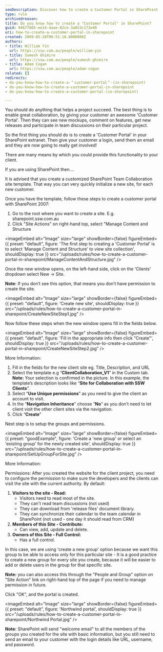 ```yaml
---
seoDescription: Discover how to create a Customer Portal in SharePoint for seamless client collaboration and project management
type: rule
archivedreason:
title: Do you know how to create a "Customer Portal" in SharePoint?
guid: 94677865-ee14-4aae-82ce-3a853c173e40
uri: how-to-create-a-customer-portal-in-sharepoint
created: 2009-05-28T06:51:18.0000000Z
authors:
- title: William Yin
  url: https://ssw.com.au/people/william-yin
- title: Sumesh Ghimire
  url: https://ssw.com.au/people/sumesh-ghimire
- title: Adam Cogan
  url: https://ssw.com.au/people/adam-cogan
related: []
redirects:
- do-you-know-how-to-create-a-＂customer-portal＂-(in-sharepoint)
- do-you-know-how-to-create-a-customer-portal-in-sharepoint
- do-you-know-how-to-create-a-customer-portal-(in-sharepoint)

---
```


You should do anything that helps a project succeed. The best thing is to enable great collaboration, by giving your customer an awesome 'Customer Portal'.  Then they can see new mockups, comment on features, get new releases and participate in team discussions on their particular project.

So the first thing you should do is to create a 'Customer Portal' in your SharePoint extranet. Then give your customer a login, send them an email and they are now going to really get involved!

There are many means by which you could provide this functionality to your client.

If you are using SharePoint then....

It is advised that you create a customized SharePoint Team Collaboration site template. That way you can very quickly initialize a new site, for each new customer.

Once you have the template, follow these steps to create a customer portal with SharePoint 2007:
1. Go to the root where you want to create a site. E.g. sharepoint.ssw.com.au
2. Click "Site Actions" on right-hand top, select "Manage Content and Structure


<imageEmbed
  alt="Image"
  size="large"
  showBorder={false}
  figureEmbed={{
    preset: "default",
    figure: 'The first step to creating a \'Customer Portal\' is to select \'Manage Content and Structure\' to view site collection',
    shouldDisplay: true
  }}
  src="/uploads/rules/how-to-create-a-customer-portal-in-sharepoint/ManageContentAndStructure.jpg"
/>

Once the new window opens, on the left-hand side, click on the 'Clients' dropdown select New -&gt; Site.

**Note:** If you don’t see this option, that means you don’t have permission to create the site.


<imageEmbed
  alt="Image"
  size="large"
  showBorder={false}
  figureEmbed={{
    preset: "default",
    figure: 'Create new site',
    shouldDisplay: true
  }}
  src="/uploads/rules/how-to-create-a-customer-portal-in-sharepoint/CreateNewSiteStep1.jpg"
/>

Now follow these steps when the new window opens fill in the fields below.


<imageEmbed
  alt="Image"
  size="large"
  showBorder={false}
  figureEmbed={{
    preset: "default",
    figure: 'Fill in the appropriate info then click "Create"',
    shouldDisplay: true
  }}
  src="/uploads/rules/how-to-create-a-customer-portal-in-sharepoint/CreateNewSiteStep2.jpg"
/>

More Information:

1. Fill in the fields for the new client site
eg. Title, Description, and URL
2. Select the template
e.g “**ClientCollaboration\_V1**” in the Custom tab.
**Note:** Your selection is confirmed in the picture. In this example, the template’s description looks like “**Site for Collaboration with SSW Clients**”.
3. Select “**Use Unique permissions**” as you need to give the client an account to visit.
4. In the “**Navigation Inheritance**” choose “**No**” as you don’t need to let client visit the other client sites via the navigation.
5. Click “**Create**”

Next step is to setup the groups and permissions.

<imageEmbed
  alt="Image"
  size="large"
  showBorder={false}
  figureEmbed={{
    preset: "goodExample",
    figure: 'Create a \'new group\' or select an \'existing group\' for the newly created site',
    shouldDisplay: true
  }}
  src="/uploads/rules/how-to-create-a-customer-portal-in-sharepoint/SetUpGroupForSite.jpg"
/>

More Information:

Permissions: After you created the website for the client project, you need to configure the permission to make sure the developers and the clients can visit the site with the current authority. By default:

1. **Visitors to the site - Read:**
    * Visitors need to read most of the site.
    * They can't read team discussions (not used)
    * They can download from 'release files' document library.
    * They can synchronize their calendar to the team calendar in SharePoint (not used - one day it should read from CRM)
2. **Members of this Site - Contribute:**
    * Can view, add, update and delete.
3. **Owners of this Site - Full Control:**
    * Has a full control.

In this case, we are using 'create a new group' option because we want this group to be able to access only for this particular site  - It is a good practice to create a new group for every site you create, because it will be easier to add or delete users in the group for that specific site.

**Note:** you can also access this through the "People and Group" option on "Site Action" link on right-hand top of the page if you need to manage permission in future.

Click "OK", and the portal is created.


<imageEmbed
  alt="Image"
  size="large"
  showBorder={false}
  figureEmbed={{
    preset: "default",
    figure: 'Northwind portal',
    shouldDisplay: true
  }}
  src="/uploads/rules/how-to-create-a-customer-portal-in-sharepoint/Northwind Portal.jpg"
/>

**Note:** SharePoint will send "welcome email" to all the members of the groups you created for the site with basic information, but you still need to send an email to your customer with the login details like URL, username, and password.